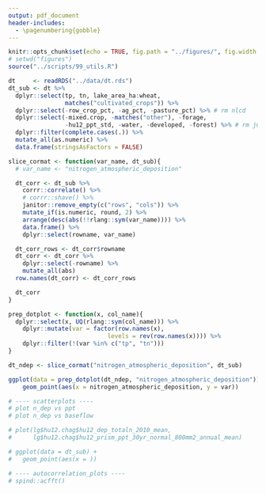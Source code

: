 ```yaml
---
output: pdf_document
header-includes: 
  - \pagenumbering{gobble}
---
```


```r
knitr::opts_chunk$set(echo = TRUE, fig.path = "../figures/", fig.width = 6.5, fig.height = 4.5)
# setwd("figures")
source("../scripts/99_utils.R")
```

```r
dt     <- readRDS("../data/dt.rds")
dt_sub <- dt %>% 
  dplyr::select(tp, tn, lake_area_ha:wheat, 
                matches("cultivated_crops")) %>%
  dplyr::select(-row_crop_pct, -ag_pct, -pasture_pct) %>% # rm nlcd
  dplyr::select(-mixed.crop, -matches("other"), -forage, 
                -hu12_ppt_std, -water, -developed, -forest) %>% # rm junk
  dplyr::filter(complete.cases(.)) %>%
  mutate_all(as.numeric) %>%
  data.frame(stringsAsFactors = FALSE)

slice_cormat <- function(var_name, dt_sub){
  # var_name <- "nitrogen_atmospheric_deposition"

  dt_corr <- dt_sub %>%
    corrr::correlate() %>%
    # corrr::shave() %>%
    janitor::remove_empty(c("rows", "cols")) %>%
    mutate_if(is.numeric, round, 2) %>%
    arrange(desc(abs(!!rlang::sym(var_name)))) %>%
    data.frame() %>%
    dplyr::select(rowname, var_name)

  dt_corr_rows <- dt_corr$rowname
  dt_corr <- dt_corr %>%
    dplyr::select(-rowname) %>%
    mutate_all(abs)
  row.names(dt_corr) <- dt_corr_rows

  dt_corr
}

prep_dotplot <- function(x, col_name){
  dplyr::select(x, UQ(rlang::sym(col_name))) %>% 
    dplyr::mutate(var = factor(row.names(x), 
                            levels = rev(row.names(x)))) %>%
    dplyr::filter(!(var %in% c("tp", "tn")))
}

dt_ndep <- slice_cormat("nitrogen_atmospheric_deposition", dt_sub)

ggplot(data = prep_dotplot(dt_ndep, "nitrogen_atmospheric_deposition")) +
    geom_point(aes(x = nitrogen_atmospheric_deposition, y = var))

# ---- scatterplots ----
# plot n_dep vs ppt
# plot n_dep vs baseflow

# plot(lg$hu12.chag$hu12_dep_totaln_2010_mean, 
#      lg$hu12.chag$hu12_prism_ppt_30yr_normal_800mm2_annual_mean)

# ggplot(data = dt_sub) + 
#   geom_point(aes(x = ))

# ---- autocorrelation_plots ----
# spind::acfft()

``` 


